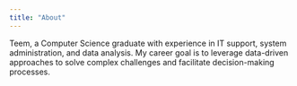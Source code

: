 ```yaml
---
title: "About"
---
```


Teem, a Computer Science graduate with experience in IT support, system administration, and data analysis. My career goal is to leverage data-driven approaches to solve complex challenges and facilitate decision-making processes.
